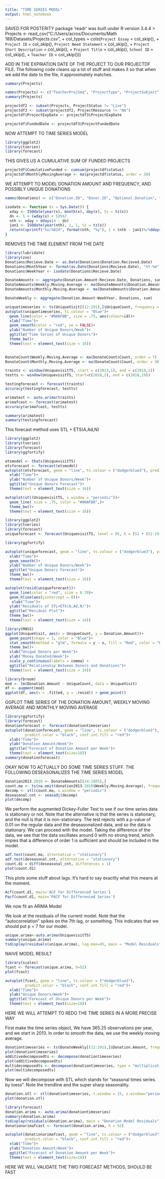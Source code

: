 ---
title: "TIME SERIES MODEL"
output: html_notebook
---

SAVED FOR POSTERITY
package 'readr' was built under R version 3.4.4 
> Projects <- read_csv("C:/Users/acros/Documents/Math 189/Datasets/Projects.csv", 
+     col_types = cols(`Project Essay` = col_skip(), 
+         `Project ID` = col_skip(), `Project Need Statement` = col_skip(), 
+         `Project Short Description` = col_skip(), 
+         `Project Title` = col_skip(), `School ID` = col_skip(), 
+         `Teacher ID` = col_skip()))



ADD IN THE EXPIRATION DATE OF THE PROJECT TO OUR PROJECTDF FILE. The following code cleans up a lot of stuff and makes it so that when we add the date to the file, it approximately matches.


```{r}
summary(Projects)
```

```{r}
names(Projects) <- c("TeacherProjSeq", "ProjectType", "ProjectSubject", "ProjectSubCat", "ProjectGrade", "ProjectResource", "ProjectCost", "ProjectStartDate", "ProjectExpDate", "ProjectStatus", "ProjectFundedDate" )
summary(Projects)
```


```{r}
projectdf2 <- subset(Projects, ProjectStatus != "Live")
projectdf3 <- subset(projectdf2, ProjectResource != "NA")
projectdf$ProjectExpDate <- projectdf3$ProjectExpDate
```

```{r}
projectdf$FundedDate <- projectdf3$ProjectFundedDate
```


NOW ATTEMPT TO TIME SERIES MODEL
```{r}
library(ggplot2)
library(tseries)
library(forecast)
```

THIS GIVES US A CUMULATIVE SUM OF FUNDED PROJECTS
```{r}
projectdf$CumulativeFunded <- cumsum(projectdf$status)
projectdf$MonthlyMovingAverage <- ma(projectdf$status, order = 30)
```


WE ATTEMPT TO MODEL DONATION AMOUNT AND FREQUENCY, AND POSSIBLY UNIQUE DONATIONS
```{r}
names(Donations) <- c("Donation.ID", "Donor.ID", "Optional.Donation", "Donation.Amount", "Cart.Sequence", "Donation.Recieved.Date")
```


```{r}
isodate <- function (x = Sys.Date()) {
  xday <- ISOdate(year(x), month(x), day(x), tz = tz(x))
  dn <- 1 + (wday(x) + 5)%%7
  nth <- xday + ddays(4 - dn)
  jan1 <- ISOdate(year(nth), 1, 1, tz = tz(x))
  return(sprintf("%s/%02d", format(nth, "%y"), 1 + (nth - jan1)%/%ddays(7)))
}
```


REMOVES THE TIME ELEMENT FROM THE DATE
```{r}
library(lubridate)
library(zoo)
Donations$Recieve.Date <- as.Date(Donations$Donation.Recieved.Date)
Donations$MonthYear <- format(as.Date(Donations$Recieve.Date), "%Y-%m")
Donations$WeekYear <- isodate(Donations$Recieve.Date)

```




```{r}
DonateAmounts <- aggregate(Donation.Amount~Recieve.Date, Donations, sum)
DonateAmounts$Weekly.Moving.Average <- ma(DonateAmounts$Donation.Amount, order = 7)
DonateAmounts$Monthly.Moving.Average <- ma(DonateAmounts$Donation.Amount, order = 30)
```

```{r}
DonateWeekly <- aggregate(Donation.Amount~WeekYear, Donations, sum)
```


```{r}

uniquetimeseries <- ts(UniqueVisit[(12:291),]$UniqueCount, frequency = 52, start = c(2013,1), end = c(2018, 19))
autoplot(uniquetimeseries, ts.colour = "Blue")+
  geom_line(color = "#00AFBB", size = .75, aes(colour=id))+
  xlab("Time")+
  geom_smooth(color = "red", se = FALSE)+
  ylab("Number of Unique Donors/Week")+
  ggtitle("Time Series of Unique Donors")+
  theme_bw()+
  theme(text = element_text(size = 16))
  
```


```{r}
DonateCount$Weekly.Moving.Average <- ma(DonateCount$Count, order = 7)
DonateCount$Monthly.Moving.Average <- ma(DonateCount$Count, order = 30)
```



```{r}
traints <- window(UniquevisitTS, start = c(2013,1), end = c(2018,1))
testts <- window(UniquevisitTS, start=c(2018,2), end = c(2018,19))

```

```{r}
testingforecast <- forecast(traints)
accuracy(testingforecast, testts)
```

```{r}
arimatest <- auto.arima(traints)
arimafcast <- forecast(arimatest)
accuracy(arimafcast, testts)
```


```{r}
summary(arimatest)
summary(testingforecast)
```



This forecast method uses STL + ETS(A,Ad,N)
```{r}
library(ggplot2)
library(tseries)
library(forecast)
library(ggfortify)

etsmodel <- tbats(UniquevisitTS)
etsforecast <- forecast(etsmodel)
autoplot(etsforecast, geom = "line", ts.colour = ("dodgerblue3"), predict.colour = "black", conf.int.fill = "red")+
  xlab("Time")+
  ylab("Number of Unique Donors/Week")+
  ggtitle("Unique Donors Forecast")+
  theme(text = element_text(size = 16))
```



```{r}
autoplot(stl(UniquevisitTS, s.window = "periodic"))+
  geom_line( size = .75, color = "#00AFBB",)+
  theme_bw()+
  theme(text = element_text(size = 16))
```




```{r}

library(ggplot2)
library(tseries)
library(forecast)
uniqueforecast <- forecast(UniquevisitTS, level = 95, h = (52 + (52-19)))

library(ggfortify)

autoplot(uniqueforecast, geom = "line", ts.colour = ("dodgerblue3"), predict.colour = "black", conf.int.fill = "red")+
  xlab("Time")+
  geom_smooth()+
  ylab("Number of Unique Donors/Week")+
  ggtitle("Unique Donors Forecast")+
  theme_bw()+
  theme(text = element_text(size = 16))

```

```{r}
autoplot(resid(uniqueforecast))+
  geom_line(color = "red", size = 0.70)+
  geom_hline(aes(yintercept = 0))+
   xlab("Time")+
  ylab("Residuals of STL+ETS(A,Ad,N)")+
  ggtitle("Residual Plot")+
  theme_bw()+
  theme(text = element_text(size = 14))
```



```{r}
library(MASS)
ggplot(UniqueVisit, aes(x = UniqueCount, y = Donation.Amount))+
  geom_point(shape = 1, color = "Blue")+
  stat_smooth(method = "glm", formula = y ~ x, fill = "Red", color = "Black")+
  theme_bw()+
  xlab("Unique Donors per Week")+
  ylab("Money Donated/Week")+
  scale_y_continuous(labels = comma) +
  ggtitle("Relationship Between Donors and Donations")+
  theme(text = element_text(size = 14))
```


```{r}
library(broom)
mod <- lm(Donation.Amount ~ UniqueCount, data = UniqueVisit)
df <- augment(mod)
ggplot(df, aes(x = .fitted, y = .resid)) + geom_point()
```





GGPLOT TIME SERIES OF THE DONATION AMOUNT, WEEKLY MOVING AVERAGE AND MONTHLY MOVING AVERAGE
```{r}
library(ggfortify)
library(forecast)
donationforecast <- forecast(donationtimeseries)
autoplot(donationforecast, geom = "line", ts.colour = ("dodgerblue3"),
         predict.color = "black", conf.int.fill = "red")+
  xlab("Time")+
  ylab("Donation Amount/Week")+
  ggtitle("Forecast of Donation Amount per Week")+
  theme(text = element_text(size=18))
summary(donationforecast)
```


OKAY NOW TO ACTUALLY DO SOME TIME SERIES STUFF. THE FOLLOWING DESEASONALIZES THE TIME SERIES MODEL
```{r}
donation2013.2018 <- DonateAmounts[(34:1985),]
count.ma <- ts(na.omit(donation2013.2018$Weekly.Moving.Average), frequency = 30)
decomp <- stl(count.ma, s.window = "periodic")
deseasonal.cnt <- seasadj(decomp)
plot(decomp)
```


We perform the augmented Dickey-Fuller Test to see if our time series data is stationary or not. Note that the alternative is that the series is stationary, and the null is that it is non-stationary. The test rejects with a p-value of 0.01 on the regular data and the deseasonalized data, and so the data is stationary. We can proceed with the model. Taking the difference of the data, we see that the data oscillates around 0 with no strong trend, which impies that a difference of order 1 is sufficient and should be included in the model.
```{r}
adf.test(count.ma, alternative = "stationary")
adf.test(deseasonal.cnt, alternative = "stationary")
count.d1 = diff(deseasonal_cnt, differences = 1)
plot(count.d1)
```


This plots some stuff about lags. It's hard to say exactlly what this means at the moment.
```{r}
Acf(count.d1, main='ACF for Differenced Series')
Pacf(count.d1, main='PACF for Differenced Series')
```


We now fit an ARIMA Model


We look at the residuals of the current model. Note that the "autocorrelation" spikes on the 7th lag, or something. This indicates that we should put p = 7 for our model.
```{r}
unique.arima<-auto.arima(UniquevisitTS)
summary(unique.arima)
tsdisplay(residuals(unique.arima), lag.max=45, main = "Model Residuals")
```


NAIVE MODEL RESULT
```{r}
library(scales)
fcast <- forecast(unique.arima, h=52)
plot(fcast)

autoplot(fcast, geom = "line", ts.colour = ("dodgerblue3"),
         predict.color = "black", conf.int.fill = "red")+
  xlab("Time")+
  ylab("Unique Donors/Week")+
  ggtitle("Forecast of Unique Donors per Week")+
  theme(text = element_text(size=18))
```



HERE WE WILL ATTEMPT TO REDO THE TIME SERIES IN A MORE PRECISE WAY


First make the time series object, We have 365.25 observations per year, and we start in 2013. In order to smooth the data, we use the weekly moving average.
```{r}
donationtimeseries <- ts(DonateWeekly[(12:291),]$Donation.Amount, frequency = 52, start = c(2013, 1), c(2018, 19))
plot(donationtimeseries)
additivedecomposedts <- decompose(donationtimeseries)
plot(additivedecomposedts)
multidecomposedts <- decompose(donationtimeseries, type = "multiplicative")
plot(multidecomposedts)
```



Now we will decompose with STL which stands for "seasonal times series by loess". Note the trendline and the super sharp seasonality.
```{r}
donation.stl <- stl(donationtimeseries, t.window = 15, s.window="periodic", robust=TRUE)
plot(donation.stl)
```

```{r}
library(forecast)
donation.arima <- auto.arima(donationtimeseries)
summary(donation.arima)
tsdisplay(residuals(donation.arima), main = "Donation Model Residuals")
donationarimafcast <- forecast(donation.arima, h = 52)

autoplot(donationarimafcast, geom = "line", ts.colour = ("dodgerblue3"),
         predict.color = "black", conf.int.fill = "red")+
  xlab("Time")+
  ylab("Donation Amount/Week")+
  ggtitle("Forecast of Donation Amount per Week")+
  theme(text = element_text(size=18))
```



HERE WE WILL VALIDATE THE TWO FORECAST METHODS, SHOULD BE FAST